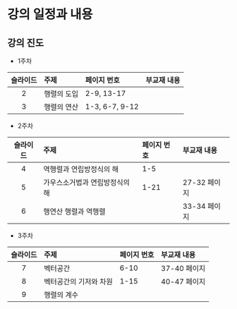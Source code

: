 # 강의 일정과 내용 {#schedule}

## 강의 진도

-   1주차

| 슬라이드 | 주제 |  페이지 번호 | 부교재 내용 |
|:-------:|:--------------------|:---------------|:----------------|
| 2  | 행렬의 도입 | 2-9, 13-17                      | | 
| 3  | 행렬의 연산 | 1-3, 6-7, 9-12                  |  |

-   2주차

| 슬라이드 | 주제 |  페이지 번호 | 부교재 내용 |
|:-------:|:--------------------|:---------------|:----------------|
| 4  |  역행렬과 연립방정식의 해 |     1-5                |   |
| 5  | 가우스소거법과 연립방정식의 해 |  1-21 |  27-32 페이지  |
| 6  | 행연산 행렬과 역행렬 |   | 33-34 페이지  |


-   3주차

| 슬라이드 | 주제 |  페이지 번호 | 부교재 내용 |
|:-------:|:--------------------|:---------------|:----------------|
| 7  | 벡터공간  |     6-10                | 37-40 페이지 |
| 8  | 벡터공간의 기저와 차원 |  1-15 |  40-47 페이지 |
| 9  | 행렬의 계수 |   |   |
